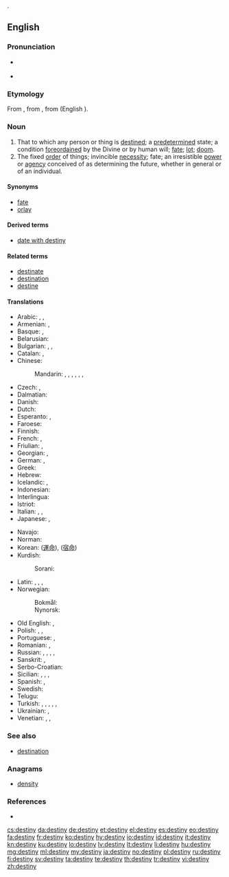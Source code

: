 {{wikipedia|destiny (disambiguation)}}
{{also|Destiny}}.
==English==
{{wikipedia}}

===Pronunciation===
* {{a|UK}} {{IPA|/ˈdɛstɪni/|lang=en}}
* {{audio|en-us-destiny.ogg|Audio (US)|lang=en}}

===Etymology===
From {{etyl|enm|en}}, from {{etyl|fro|en}} {{term|destinee|lang=fro}}, from {{etyl|la|en}} {{m|la|destino|dēstinō}} (English {{m|en|destine}}).

===Noun===
{{en-noun|destinies}}

# That to which any person or thing is [[destined]]; a [[predetermined]] state; a condition [[foreordained]] by the Divine or by human will; [[fate]]; [[lot]]; [[doom]].
# The fixed [[order]] of things; invincible [[necessity]]; fate; an irresistible [[power]] or [[agency]] conceived of as determining the future, whether in general or of an individual.

====Synonyms====
* [[fate]]
* [[orlay]]

====Derived terms====
* [[date with destiny]]

====Related terms====
* [[destinate]]
* [[destination]]
* [[destine]]

====Translations====
{{trans-top|predetermined condition; fate; fixed order of things}}
* Arabic: {{t|ar|قِسْمَة|f}}, {{t|ar|مَصِير|m}}, {{t+|ar|قَدَر|m}}
* Armenian: {{t+|hy|ճակատագիր}}, {{t+|hy|բախտ}}
* Basque: {{t+|eu|adur}}, {{t|eu|patu}}
* Belarusian: {{t+|be|лёс|m}}
* Bulgarian: {{t+|bg|съдба|f}}, {{t+|bg|у́част|f}}, {{t+|bg|орис|f}}
* Catalan: {{t+|ca|destí|m}}, {{t+|ca|planeta|f}}
* Chinese:
*: Mandarin: {{t+|cmn|命運|sc=Hani}}, {{t+|cmn|命运|tr=mìngyùn|sc=Hani}}, {{t|cmn|氣數|sc=Hani}}, {{t+|cmn|气数|tr=qìshu|sc=Hani}}, {{t+|cmn|宿命|tr=sùmìng|sc=Hani}}, {{t+|cmn|運命|sc=Hani}}, {{t+|cmn|运命|tr=yùnmìng|sc=Hani}}
* Czech: {{t+|cs|osud|m}}, {{t|cs|úděl|m}}
* Dalmatian: {{t|dlm|suart}}
* Danish: {{t|da|skæbne|c}}
* Dutch: {{t+|nl|lot|n}}
* Esperanto: {{t|eo|destino}}, {{t+|eo|fato}}
* Faroese: {{t|fo|lagna|f}}
* Finnish: {{t+|fi|kohtalo}}
* French: {{t+|fr|destinée|f}}, {{t+|fr|destin|m}}
* Friulian: {{t|fur|destìn|m}}, {{t|fur|sorte|f}}
* Georgian: {{t|ka|ბედი|sc=Geor}}, {{t|ka|ბედისწერა|sc=Geor}}
* German: {{t+|de|Schicksal|n}}, {{t+|de|Los|n}}
* Greek: {{t+|el|πεπρωμένο|n}}
* Hebrew: {{t|he|גורל|m|tr=gorál}}
* Icelandic: {{t+|is|örlög|n-p}}, {{t+|is|hlutskipti|n}}
* Indonesian: {{t+|id|takdir}}
* Interlingua: {{t|ia|destino}}
* Istriot: {{t|ist|dasteîn|m}}
* Italian: {{t+|it|destino|m}}, {{t+|it|fato|m}}, {{t+|it|fortuna|f}}
* Japanese: {{t|ja|運命|tr=うんめい, unmei}}, {{t|ja|宿命|tr=しゅくめい, shukumei}}
{{trans-mid}}
* Navajo: {{t|nv|hatsijįʼ áhootʼé}}
* Norman: {{t|nrf|destinné|f}}
* Korean: {{t+|ko|운명|sc=Hang}} ([[運命]]), {{t|ko|숙명|sc=Hang}} ([[宿命]])
* Kurdish:
*: Sorani: {{t|ku|چاره‌نووس}}
* Latin: {{t|la|fatum|n}}, {{t|la|fortuna|f}}, {{t|la|fata|n-p}}, {{t|la|fors|f}}
* Norwegian:
*: Bokmål: {{t+|nb|skjebne|m}}
*: Nynorsk: {{t|nn|skjebne|m}}
* Old English: {{t|ang|wyrd}}, {{t|ang|gesceaft|f}}
* Polish: {{t+|pl|los|m}}, {{t+|pl|dola|f}}, {{t+|pl|przeznaczenie|n}}
* Portuguese: {{t+|pt|destino|m}}, {{t+|pt|fado}}
* Romanian: {{t+|ro|soartă|f}}, {{t+|ro|destin}}
* Russian: {{t+|ru|судьба́|f}}, {{t+|ru|до́ля|f}}, {{t+|ru|у́часть|f}}, {{t+|ru|рок|m}}, {{t+|ru|уде́л|m}}
* Sanskrit: {{t|sa|विधि|tr=vidhi|sc=Deva}}, {{t|sa|भाग्य|tr=bhāgya|sc=Deva}}
* Serbo-Croatian: {{t+|sh|sudbina|f}}
* Sicilian: {{t+|scn|distinu|m}}, {{t|scn|fatu|m}}, {{t|scn|sorti}}, {{t+|scn|furtuna|f}}
* Spanish: {{t+|es|destino|m}}, {{t+|es|azar|m}}
* Swedish: {{t+|sv|öde|n}}
* Telugu: {{t+|te|విధి|sc=Telu}}
* Turkish: {{t+|tr|kader}}, {{t+|tr|kısmet}}, {{t+|tr|yazgı}}, {{t+|tr|alın yazısı}}, {{t+|tr|baht}}, {{t+|tr|felek}}
* Ukrainian: {{t+|uk|до́ля|f}}, {{t|uk|льос|m}}
* Venetian: {{t|vec|destìn|m}}, {{t|vec|sorte|f}}, {{t|vec|sort|f}}
{{trans-bottom}}

===See also===
* [[destination]]

===Anagrams===
* [[density]]

===References===
* {{R:Webster 1913}}

[[cs:destiny]]
[[da:destiny]]
[[de:destiny]]
[[et:destiny]]
[[el:destiny]]
[[es:destiny]]
[[eo:destiny]]
[[fa:destiny]]
[[fr:destiny]]
[[ko:destiny]]
[[hy:destiny]]
[[io:destiny]]
[[id:destiny]]
[[it:destiny]]
[[kn:destiny]]
[[ku:destiny]]
[[lo:destiny]]
[[lv:destiny]]
[[lt:destiny]]
[[li:destiny]]
[[hu:destiny]]
[[mg:destiny]]
[[ml:destiny]]
[[my:destiny]]
[[ja:destiny]]
[[no:destiny]]
[[pl:destiny]]
[[ru:destiny]]
[[fi:destiny]]
[[sv:destiny]]
[[ta:destiny]]
[[te:destiny]]
[[th:destiny]]
[[tr:destiny]]
[[vi:destiny]]
[[zh:destiny]]